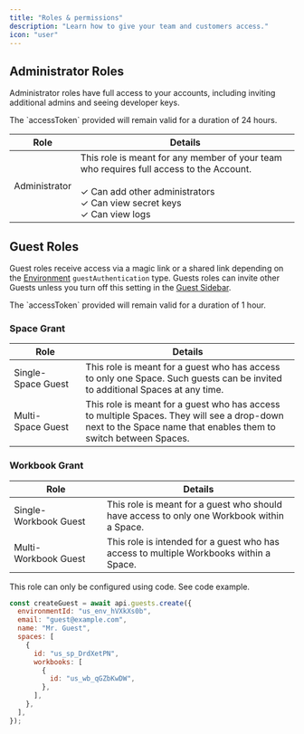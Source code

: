 ```yaml
---
title: "Roles & permissions"
description: "Learn how to give your team and customers access."
icon: "user"
---
```


<Snippet file="shared/dxpbanner.mdx" />

## Administrator Roles

Administrator roles have full access to your accounts, including inviting additional admins and seeing developer keys.

<Note>
  The `accessToken` provided will remain valid for a duration of 24 hours.
</Note>

| Role          | Details                                                                                                                                                                                                |
| ------------- | ------------------------------------------------------------------------------------------------------------------------------------------------------------------------------------------------------ |
| Administrator | This role is meant for any member of your team who requires full access to the Account.<br/> <br/>&#x2713; Can add other administrators <br/>&#x2713; Can view secret keys <br/>&#x2713; Can view logs |

## Guest Roles

Guest roles receive access via a magic link or a shared link depending on the [Environment](../developing/make-environment/) `guestAuthentication` type. Guests roles can invite other Guests unless you turn off this setting in the [Guest Sidebar](../../guides/guest_sidebar).

<Note>
  The `accessToken` provided will remain valid for a duration of 1 hour.
</Note>

### Space Grant

| Role                    | Details                                                                                                                                                        |
| ----------------------- | -------------------------------------------------------------------------------------------------------------------------------------------------------------- |
| Single-Space&nbsp;Guest | This role is meant for a guest who has access to only one Space. Such guests can be invited to additional Spaces at any time.                                  |
| Multi-Space&nbsp;Guest  | This role is meant for a guest who has access to multiple Spaces. They will see a drop-down next to the Space name that enables them to switch between Spaces. |

### Workbook Grant

| Role                       | Details                                                                                    |
| -------------------------- | ------------------------------------------------------------------------------------------ |
| Single-Workbook&nbsp;Guest | This role is meant for a guest who should have access to only one Workbook within a Space. |
| Multi-Workbook&nbsp;Guest  | This role is intended for a guest who has access to multiple Workbooks within a Space.     |

<Info>This role can only be configured using code. See code example.</Info>

```js
const createGuest = await api.guests.create({
  environmentId: "us_env_hVXkXs0b",
  email: "guest@example.com",
  name: "Mr. Guest",
  spaces: [
    {
      id: "us_sp_DrdXetPN",
      workbooks: [
        {
          id: "us_wb_qGZbKwDW",
        },
      ],
    },
  ],
});
```
